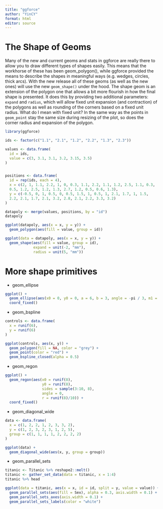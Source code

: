 ```yaml
---
title: "ggforce"
author: "YinCY"
format: html
editor: source
---
```



# The Shape of Geoms
Many of the new and current geoms and stats in ggforce are really there to allow you to draw different types of shapes easily. This means that the workhorse of these has been geom_polygon(), while ggforce provided the means to describe the shapes in meaningful ways (e.g. wedges, circles, thick arcs). With the new release all of these geoms (as well as the new ones) will use the new `geom_shape()` under the hood. The shape geom is an extension of the polygon one that allows a bit more flourish in how the final shape is presented. It does this by providing two additional parameters: `expand` and `radius`, which will allow fixed unit expansion (and contraction) of the polygons as well as rounding of the corners based on a fixed unit radius. What do I mean with fixed unit? In the same way as the points in `geom_point` stay the same size during resizing of the plot, so does the corner radius and expansion of the polygon.

```r
library(ggforce)

ids <- factor(c("1.1", "2.1", "1.2", "2.2", "1.3", "2.3"))

values <- data.frame(
  id = ids, 
  value = c(3, 3.1, 3.1, 3.2, 3.15, 3.5)
)


positions <- data.frame(
  id = rep(ids, each = 4), 
  x = c(2, 1, 1.1, 2.2, 1, 0, 0.3, 1.1, 2.2, 1.1, 1.2, 2.5, 1.1, 0.3,
  0.5, 1.2, 2.5, 1.2, 1.3, 2.7, 1.2, 0.5, 0.6, 1.3),
  y = c(-0.5, 0, 1, 0.5, 0, 0.5, 1.5, 1, 0.5, 1, 2.1, 1.7, 1, 1.5,
  2.2, 2.1, 1.7, 2.1, 3.2, 2.8, 2.1, 2.2, 3.3, 3.2)
)

datapoly <- merge(values, positions, by = "id")
datapoly
```

```r
ggplot(datapoly, aes(x = x, y = y)) +
  geom_polygon(aes(fill = value, group = id))
```

```r
ggplot(data = datapoly, aes(x = x, y = y)) +
  geom_shape(aes(fill = value, group = id), 
             expand = unit(-2, "mm"), 
             radius = unit(5, "mm"))
```


# More shape primitives
- geom_ellipse

```r
ggplot() +
  geom_ellipse(aes(x0 = 0, y0 = 0, a = 6, b = 3, angle = -pi / 3, m1 = 3)) +
  coord_fixed()
```

- geom_bspline

```r
controls <- data.frame(
  x = runif(6), 
  y = runif(6)
)

ggplot(controls, aes(x, y)) +
  geom_polygon(fill = NA, color = "grey") +
  geom_point(color = "red") +
  geom_bspline_closed(alpha = 0.5)
```

- geom_regon

```r
ggplot() +
  geom_regon(aes(x0 = runif(8), 
                 y0 = runif(8), 
                 sides = sample(3:10, 8), 
                 angle = 0, 
                 r = runif(8)/10)) +
  coord_fixed()
```

- geom_diagonal_wide

```r
data <- data.frame(
  x = c(1, 2, 2, 1, 2, 3, 3, 2), 
  y = c(1, 2, 3, 2, 3, 1, 2, 5), 
  group = c(1, 1, 1, 1, 2, 2, 2, 2)
)

ggplot(data) +
  geom_diagonal_wide(aes(x, y, group = group))
```

- geom_parallel_sets

```r
titanic <- Titanic %>% reshape2::melt()
titanic <- gather_set_data(data = titanic, x = 1:4)
titanic %>% head
```

```r
ggplot(data = titanic, aes(x = x, id = id, split = y, value = value)) +
  geom_parallel_sets(aes(fill = Sex), alpha = 0.3, axis.width = 0.1) +
  geom_parallel_sets_axes(axis.width = 0.1) +
  geom_parallel_sets_labels(color = "white")
```





















